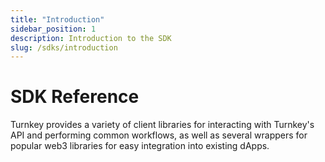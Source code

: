 ```yaml
---
title: "Introduction"
sidebar_position: 1
description: Introduction to the SDK
slug: /sdks/introduction
---
```


# SDK Reference

Turnkey provides a variety of client libraries for interacting with Turnkey's API and performing common workflows, as well as several wrappers for popular web3 libraries for easy integration into existing dApps.
